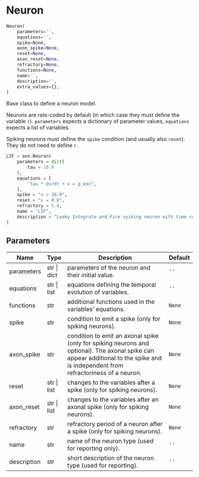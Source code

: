 # Neuron { #ANNarchy.core.Neuron.Neuron }

```python
Neuron(
    parameters='',
    equations='',
    spike=None,
    axon_spike=None,
    reset=None,
    axon_reset=None,
    refractory=None,
    functions=None,
    name='',
    description='',
    extra_values={},
)
```

Base class to define a neuron model.

Neurons are rate-coded by default (in which case they must define the variable `r`). `parameters` expects a dictionary of parameter values, `equations` expects a list of variables. 

Spiking neurons must define the `spike` condition (and usually also `reset`). They do not need to define `r`. 

```python
LIF = ann.Neuron(
    parameters = dict(
        tau = 10.0
    ),
    equations = [
        "tau * dv/dt + v = g_exc",
    ],
    spike = "v > 30.0",
    reset = "v = 0.0",
    refractory = 5.0,
    name = "LIF",
    description = "Leaky Integrate-and-Fire spiking neuron with time constant $\tau$." 
)
```

## Parameters {.doc-section .doc-section-parameters}

| Name        | Type        | Description                                                                                                                                                                        | Default   |
|-------------|-------------|------------------------------------------------------------------------------------------------------------------------------------------------------------------------------------|-----------|
| parameters  | str \| dict | parameters of the neuron and their initial value.                                                                                                                                  | `''`      |
| equations   | str \| list | equations defining the temporal evolution of variables.                                                                                                                            | `''`      |
| functions   | str         | additional functions used in the variables' equations.                                                                                                                             | `None`    |
| spike       | str         | condition to emit a spike (only for spiking neurons).                                                                                                                              | `None`    |
| axon_spike  | str         | condition to emit an axonal spike (only for spiking neurons and optional). The axonal spike can appear additional to the spike and is independent from refractoriness of a neuron. | `None`    |
| reset       | str \| list | changes to the variables after a spike (only for spiking neurons).                                                                                                                 | `None`    |
| axon_reset  | str \| list | changes to the variables after an axonal spike (only for spiking neurons).                                                                                                         | `None`    |
| refractory  | str         | refractory period of a neuron after a spike (only for spiking neurons).                                                                                                            | `None`    |
| name        | str         | name of the neuron type (used for reporting only).                                                                                                                                 | `''`      |
| description | str         | short description of the neuron type (used for reporting).                                                                                                                         | `''`      |